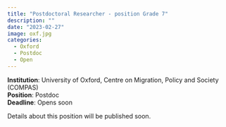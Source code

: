 ```yaml
---
title: "Postdoctoral Researcher - position Grade 7"
description: ""
date: "2023-02-27"
image: oxf.jpg
categories:
  - Oxford
  - Postdoc
  - Open
---
```


**Institution**: University of Oxford, Centre on Migration, Policy and Society (COMPAS)   
**Position**: Postdoc  
**Deadline**: Opens soon  

Details about this position will be published soon.